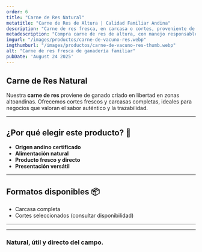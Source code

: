 ```yaml
---
order: 6
title: "Carne de Res Natural"
metatitle: "Carne de Res de Altura | Calidad Familiar Andina"
description: "Carne de res fresca, en carcasa o cortes, proveniente de ganadería familiar andina. Calidad garantizada y sabor auténtico."
metadescription: "Compra carne de res de altura, con manejo responsable y origen familiar. Disponible en carcasa o cortes seleccionados."
imgurl: "/images/productos/carne-de-vacuno-res.webp"
imgthumburl: "/images/productos/carne-de-vacuno-res-thumb.webp"
alt: "Carne de res fresca de ganadería familiar"
pubDate: 'August 24 2025'
---
```


## Carne de Res Natural

Nuestra **carne de res** proviene de ganado criado en libertad en zonas altoandinas. Ofrecemos cortes frescos y carcasas completas, ideales para negocios que valoran el sabor auténtico y la trazabilidad.

---

## **¿Por qué elegir este producto?** 🌿

- **Origen andino certificado**
- **Alimentación natural**
- **Producto fresco y directo**
- **Presentación versátil**

---

## **Formatos disponibles** 📦

- Carcasa completa
- Cortes seleccionados (consultar disponibilidad)

---


<WhatsappSendUrl 
  text="Comprar" 
  message="Me interesa este producto"
  variant="primary" 
/>

---

### **Natural, útil y directo del campo.**
